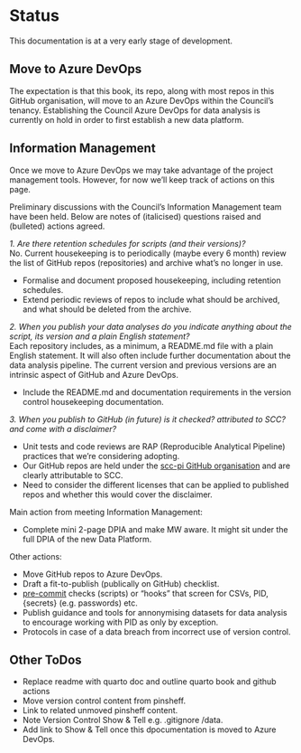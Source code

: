 # Status

This documentation is at a very early stage of development.   

## Move to Azure DevOps

The expectation is that this book, its repo, along with most repos in this GitHub organisation, will move to an Azure DevOps within the Council's tenancy. Establishing the Council Azure DevOps for data analysis is currently on hold in order to first establish a new data platform.  

## Information Management

Once we move to Azure DevOps we may take advantage of the project management tools. However, for now we'll keep track of actions on this page.  

Preliminary discussions with the Council's Information Management team have been held. Below are notes of (italicised) questions raised and (bulleted) actions agreed.  

*1. Are there retention schedules for scripts (and their versions)?*  
No. Current housekeeping is to periodically (maybe every 6 month) review the list of GitHub repos (repositories) and archive what’s no longer in use.  

* Formalise and document proposed housekeeping, including retention schedules.  
* Extend periodic reviews of repos to include what should be archived, and what should be deleted from the archive.  
 
*2. When you publish your data analyses do you indicate anything about the script, its version and a plain English statement?*  
Each repository includes, as a minimum, a README.md file with a plain English statement. It will also often include further documentation about the data analysis pipeline. The current version and previous versions are an intrinsic aspect of GitHub and Azure DevOps.  

* Include the README.md and documentation requirements in the version control housekeeping documentation.
 
*3. When you publish to GitHub (in future) is it checked? attributed to SCC? and come with a disclaimer?*   

* Unit tests and code reviews are RAP (Reproducible Analytical Pipeline) practices that we’re considering adopting.  
* Our GitHub repos are held under the [scc-pi GitHub organisation](https://github.com/scc-pi) and are clearly attributable to SCC.  
* Need to consider the different licenses that can be applied to published repos and whether this would cover the disclaimer.  
 
Main action from meeting Information Management:  

* Complete mini 2-page DPIA and make MW aware. It might sit under the full DPIA of the new Data Platform.  
 
Other actions:  

* Move GitHub repos to Azure DevOps.  
* Draft a fit-to-publish (publically on GitHub) checklist.  
* [pre-commit](https://pre-commit.com/) checks (scripts) or "hooks" that screen for CSVs, PID, {secrets} (e.g. passwords) etc.
* Publish guidance and tools for annonymising datasets for data analysis to encourage working with PID as only by exception.  
* Protocols in case of a data breach from incorrect use of version control.

## Other ToDos

* Replace readme with quarto doc and outline quarto book and github actions
* Move version control content from pinsheff.  
* Link to related unmoved pinsheff content.
* Note Version Control Show & Tell e.g. .gitignore /data.  
* Add link to Show & Tell once this dpocumentation is moved to Azure DevOps.  
